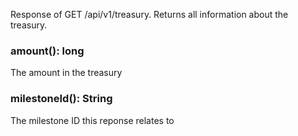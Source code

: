 Response of GET /api/v1/treasury.
Returns all information about the treasury.

### amount(): long

The amount in the treasury

### milestoneId(): String

The milestone ID this reponse relates to
